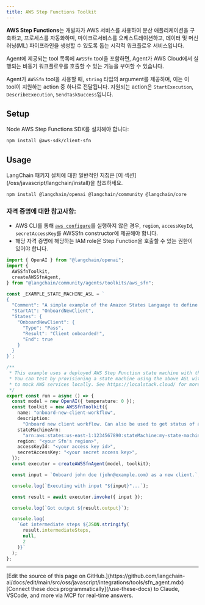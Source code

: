 ```yaml
---
title: AWS Step Functions Toolkit
---
```


**AWS Step Functions**는 개발자가 AWS 서비스를 사용하여 분산 애플리케이션을 구축하고, 프로세스를 자동화하며, 마이크로서비스를 오케스트레이션하고, 데이터 및 머신 러닝(ML) 파이프라인을 생성할 수 있도록 돕는 시각적 워크플로우 서비스입니다.

Agent에 제공되는 tool 목록에 `AWSSfn` tool을 포함하면, Agent가 AWS Cloud에서 실행되는 비동기 워크플로우를 호출할 수 있는 기능을 부여할 수 있습니다.

Agent가 `AWSSfn` tool을 사용할 때, `string` 타입의 argument를 제공하며, 이는 이 tool이 지원하는 action 중 하나로 전달됩니다. 지원되는 action은 `StartExecution`, `DescribeExecution`, `SendTaskSuccess`입니다.

## Setup

Node AWS Step Functions SDK를 설치해야 합니다:

```bash npm
npm install @aws-sdk/client-sfn
```
## Usage

<Tip>
LangChain 패키지 설치에 대한 일반적인 지침은 [이 섹션](/oss/javascript/langchain/install)을 참조하세요.
</Tip>

```bash npm
npm install @langchain/openai @langchain/community @langchain/core
```

### 자격 증명에 대한 참고사항:

- AWS CLI를 통해 [`aws configure`](https://docs.aws.amazon.com/cli/latest/userguide/cli-chap-configure.html)를 실행하지 않은 경우, `region`, `accessKeyId`, `secretAccessKey`를 AWSSfn constructor에 제공해야 합니다.
- 해당 자격 증명에 해당하는 IAM role은 Step Function을 호출할 수 있는 권한이 있어야 합니다.

```typescript
import { OpenAI } from "@langchain/openai";
import {
  AWSSfnToolkit,
  createAWSSfnAgent,
} from "@langchain/community/agents/toolkits/aws_sfn";

const _EXAMPLE_STATE_MACHINE_ASL = `
{
  "Comment": "A simple example of the Amazon States Language to define a state machine for new client onboarding.",
  "StartAt": "OnboardNewClient",
  "States": {
    "OnboardNewClient": {
      "Type": "Pass",
      "Result": "Client onboarded!",
      "End": true
    }
  }
}`;

/**
 * This example uses a deployed AWS Step Function state machine with the above Amazon State Language (ASL) definition.
 * You can test by provisioning a state machine using the above ASL within your AWS environment, or you can use a tool like LocalStack
 * to mock AWS services locally. See https://localstack.cloud/ for more information.
 */
export const run = async () => {
  const model = new OpenAI({ temperature: 0 });
  const toolkit = new AWSSfnToolkit({
    name: "onboard-new-client-workflow",
    description:
      "Onboard new client workflow. Can also be used to get status of any excuting workflow or state machine.",
    stateMachineArn:
      "arn:aws:states:us-east-1:1234567890:stateMachine:my-state-machine", // Update with your state machine ARN accordingly
    region: "<your Sfn's region>",
    accessKeyId: "<your access key id>",
    secretAccessKey: "<your secret access key>",
  });
  const executor = createAWSSfnAgent(model, toolkit);

  const input = `Onboard john doe (john@example.com) as a new client.`;

  console.log(`Executing with input "${input}"...`);

  const result = await executor.invoke({ input });

  console.log(`Got output ${result.output}`);

  console.log(
    `Got intermediate steps ${JSON.stringify(
      result.intermediateSteps,
      null,
      2
    )}`
  );
};
```

---

<Callout icon="pen-to-square" iconType="regular">
    [Edit the source of this page on GitHub.](https://github.com/langchain-ai/docs/edit/main/src/oss/javascript/integrations/tools/sfn_agent.mdx)
</Callout>
<Tip icon="terminal" iconType="regular">
    [Connect these docs programmatically](/use-these-docs) to Claude, VSCode, and more via MCP for    real-time answers.
</Tip>
